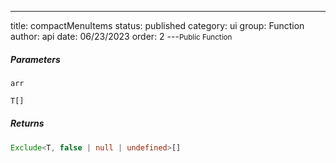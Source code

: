 ---
title: compactMenuItems
status: published
category: ui
group: Function
author: api
date: 06/23/2023
order: 2
---<Small>Public Function</Small>




##### Parameters


<ParametersTable>

<ParametersTableRow>
<ParametersTableName>

`arr`

</ParametersTableName>
<ParametersTableDescription>

```ts
T[]
```



</ParametersTableDescription>
</ParametersTableRow>
</ParametersTable>

##### Returns


```ts
Exclude<T, false | null | undefined>[]
```

